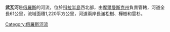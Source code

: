{{expand language|ru}}
{{unreferenced|time=2018-07-18T07:26:34+00:00}}
'''武瓦河'''是[[俄羅斯|俄羅斯]]的河流，位於[[科拉半島|科拉半島]]西北部，由[[摩爾曼斯克州|摩爾曼斯克州]]負責管轄，河道全長61公里，流域面積1,220平方公里，河道兩岸長滿松樹、樺樹和雲杉。

[[Category:俄羅斯河流|Category:俄羅斯河流]]
{{Russia-geo-stub}}